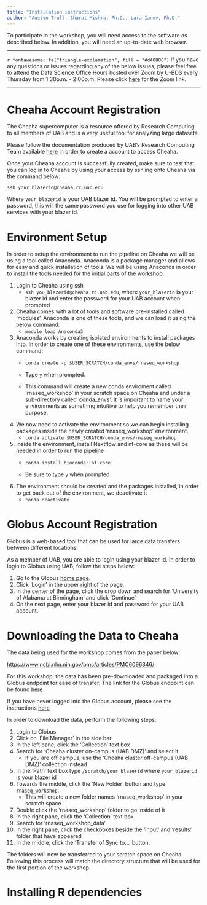 ```yaml
---
title: "Installation instructions"
author: "Austyn Trull, Bharat Mishra, Ph.D., Lara Ianov, Ph.D."
---
```


To participate in the workshop, you will need access to the software as described below.
In addition, you will need an up-to-date web browser.

___

`r fontawesome::fa("triangle-exclamation", fill = "#d40808")` If you have any questions or
issues regarding any of the below issues, please feel free to attend the Data 
Science Office Hours hosted over Zoom by U-BDS every Thursday from 
1:30p.m. - 2:00p.m. Please click 
[here](https://uab.zoom.us/meeting/register/tZ0rduCuqzotGtHShsawHLyRROqH3Sdz71mf) 
for the Zoom link.

___

# Cheaha Account Registration {#cheaha_account}

The Cheaha supercomputer is a resource offered by Research Computing to all 
members of UAB and is a very useful tool for analyzing large datasets.

Please follow the documentation produced by UAB's Research Computing Team available [here](https://docs.rc.uab.edu/account_management/cheaha_account/#creating-a-new-account) 
in order to create a account to access Cheaha.

Once your Cheaha account is successfully created, make sure to test that you can
log in to Cheaha by using your access by ssh'ing onto Cheaha via the command below:

```         
ssh your_blazerid@cheaha.rc.uab.edu
```

Where `your_blazerid` is your UAB blazer id. You will be prompted to enter a password,
this will the same password you use for logging into other UAB services with your
blazer id.

# Environment Setup

In order to setup the environment to run the pipeline on Cheaha we will be using
a tool called Anaconda. Anaconda is a package manager and allows for easy and 
quick installation of tools. We will be using Anaconda in order to install the 
tools needed for the initial parts of the workshop.

1.  Login to Cheaha using ssh
    -   `ssh you_blazerid@cheaha.rc.uab.edu`, where `your_blazerid` is your blazer
    id and enter the password for your UAB account when prompted
2.  Cheaha comes with a lot of tools and software pre-installed called 'modules'.
    Anaconda is one of these tools, and we can load it using the below command:
    -   `module load Anaconda3`
3.  Anaconda works by creating isolated environments to install packages into. 
    In order to create one of these environments, use the below command:
    -   `conda create -p $USER_SCRATCH/conda_envs/rnaseq_workshop`

    -   Type `y` when prompted.

    -   This command will create a new conda enviroment called 'rnaseq_workshop' in
    your scratch space on Cheaha and under a sub-directory called 'conda_envs'. 
    It is important to name your environments as something intuitive to help you
    remember their purpose.
4.  We now need to activate the environment so we can begin installing packages
    inside the newly created 'rnaseq_workshop' environment.
    -   `conda activate $USER_SCRATCH/conda_envs/rnaseq_workshop`
5.  Inside the environment, install Nextflow and nf-core as these will be needed
    in order to run the pipeline
    -   `conda install bioconda::nf-core`

    -   Be sure to type `y` when prompted
6.  The environment should be created and the packages installed, in order to get
    back out of the environment, we deactivate it
    -   `conda deactivate`

# Globus Account Registration {#globus_account}

Globus is a web-based tool that can be used for large data transfers between 
different locations.

As a member of UAB, you are able to login using your blazer id. In order to
login to Globus using UAB, follow the steps below:

1.  Go to the Globus [home page](https://www.globus.org/).
2.  Click 'Login' in the upper right of the page.
3.  In the center of the page, click the drop down and search for 
'University of Alabama at Birmingham' and click 'Continue'.
4.  On the next page, enter your blazer id and password for your UAB account.

# Downloading the Data to Cheaha {#data_download}

The data being used for the workshop comes from the paper below:

<https://www.ncbi.nlm.nih.gov/pmc/articles/PMC6096346/>

For this workshop, the data has been pre-downloaded and packaged into a Globus
endpoint for ease of transfer. The link for the Globus endpoint can be found [here](https://app.globus.org/file-manager?origin_id=c8838c0b-c94c-4970-9194-c32f20911e28&origin_path=%2F)

If you have never logged into the Globus account, please see the instructions [here](#globus_account)

In order to download the data, perform the following steps:

1.  Login to Globus
2.  Click on 'File Manager' in the side bar
3.  In the left pane, click the 'Collection' text box
4.  Search for 'Cheaha cluster on-campus (UAB DMZ)' and select it
    -   If you are off campus, use the 'Cheaha cluster off-campus (UAB DMZ)' collection instead
5.  In the 'Path' text box type `/scratch/your_blazerid` where `your_blazerid` is your blazer id
6.  Towards the middle, click the 'New Folder' button and type `rnaseq_workshop`.
    -   This will create a new folder names 'rnaseq_workshop' in your scratch space
7.  Double click the 'rnaseq_workshop' folder to go inside of it
8.  In the right pane, click the 'Collection' text box
9.  Search for 'rnaseq_workshop_data'
10. In the right pane, click the checkboxes beside the 'input' and 'results' folder that have appeared
11. In the middle, click the 'Transfer of Sync to...' button.

The folders will now be transferred to your scratch space on Cheaha. 
Following this process will match the directory structure that will be used for the first portion of the workshop.

# Installing R dependencies

<!-- TODO: see issue #2 -->